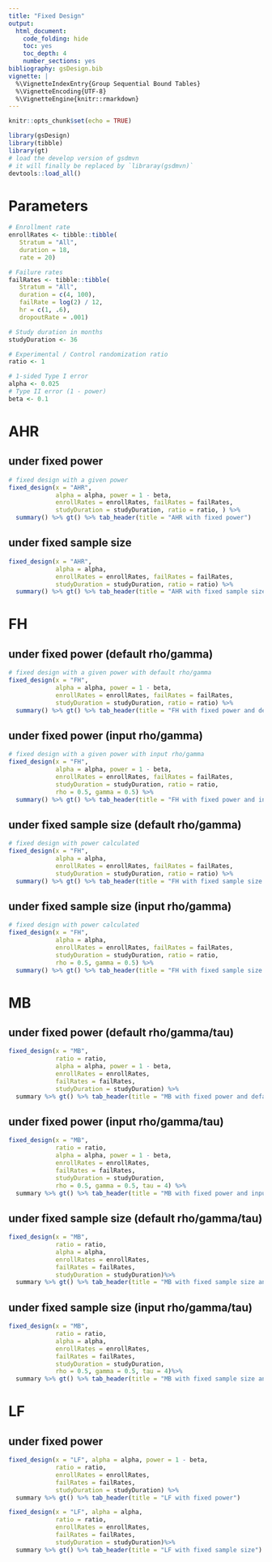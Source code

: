 ```yaml
---
title: "Fixed Design"
output:
  html_document:
    code_folding: hide
    toc: yes
    toc_depth: 4
    number_sections: yes
bibliography: gsDesign.bib
vignette: |
  %\VignetteIndexEntry{Group Sequential Bound Tables}
  %\VignetteEncoding{UTF-8}
  %\VignetteEngine{knitr::rmarkdown}
---
```


```r
knitr::opts_chunk$set(echo = TRUE)
```

```r
library(gsDesign)
library(tibble)
library(gt)
# load the develop version of gsdmvn
# it will finally be replaced by `libraray(gsdmvn)`
devtools::load_all()
```

# Parameters
```r
# Enrollment rate
enrollRates <- tibble::tibble(
   Stratum = "All", 
   duration = 18, 
   rate = 20)

# Failure rates
failRates <- tibble::tibble(
   Stratum = "All", 
   duration = c(4, 100), 
   failRate = log(2) / 12,
   hr = c(1, .6), 
   dropoutRate = .001)

# Study duration in months
studyDuration <- 36

# Experimental / Control randomization ratio
ratio <- 1 

# 1-sided Type I error
alpha <- 0.025 
# Type II error (1 - power)
beta <- 0.1 
```

# AHR {.tabset}

## under fixed power 
```r
# fixed design with a given power
fixed_design(x = "AHR", 
             alpha = alpha, power = 1 - beta, 
             enrollRates = enrollRates, failRates = failRates, 
             studyDuration = studyDuration, ratio = ratio, ) %>% 
  summary() %>% gt() %>% tab_header(title = "AHR with fixed power")
```

## under fixed sample size
```r
fixed_design(x = "AHR", 
             alpha = alpha,  
             enrollRates = enrollRates, failRates = failRates, 
             studyDuration = studyDuration, ratio = ratio) %>% 
  summary() %>% gt() %>% tab_header(title = "AHR with fixed sample size")
```

# FH {.tabset}

## under fixed power (default rho/gamma)
```r
# fixed design with a given power with default rho/gamma
fixed_design(x = "FH", 
             alpha = alpha, power = 1 - beta, 
             enrollRates = enrollRates, failRates = failRates, 
             studyDuration = studyDuration, ratio = ratio) %>% 
  summary() %>% gt() %>% tab_header(title = "FH with fixed power and default rho/gamma")
```

## under fixed power (input rho/gamma)
```r
# fixed design with a given power with input rho/gamma
fixed_design(x = "FH", 
             alpha = alpha, power = 1 - beta, 
             enrollRates = enrollRates, failRates = failRates, 
             studyDuration = studyDuration, ratio = ratio,
             rho = 0.5, gamma = 0.5) %>% 
  summary() %>% gt() %>% tab_header(title = "FH with fixed power and input rho/gamma")
```

## under fixed sample size (default rho/gamma)
```r
# fixed design with power calculated
fixed_design(x = "FH", 
             alpha = alpha,  
             enrollRates = enrollRates, failRates = failRates, 
             studyDuration = studyDuration, ratio = ratio) %>% 
  summary() %>% gt() %>% tab_header(title = "FH with fixed sample size and default rho/gamma")
```

## under fixed sample size (input rho/gamma)
```r
# fixed design with power calculated
fixed_design(x = "FH", 
             alpha = alpha,  
             enrollRates = enrollRates, failRates = failRates, 
             studyDuration = studyDuration, ratio = ratio,
             rho = 0.5, gamma = 0.5) %>% 
  summary() %>% gt() %>% tab_header(title = "FH with fixed sample size and input rho/gamma")
```

# MB {.tabset}

## under fixed power (default rho/gamma/tau)
```r
fixed_design(x = "MB", 
             ratio = ratio, 
             alpha = alpha, power = 1 - beta,
             enrollRates = enrollRates,
             failRates = failRates,
             studyDuration = studyDuration) %>% 
  summary %>% gt() %>% tab_header(title = "MB with fixed power and default rho/gamma/tau")
```

## under fixed power (input rho/gamma/tau)
```r
fixed_design(x = "MB", 
             ratio = ratio, 
             alpha = alpha, power = 1 - beta,
             enrollRates = enrollRates,
             failRates = failRates,
             studyDuration = studyDuration,
             rho = 0.5, gamma = 0.5, tau = 4) %>% 
  summary %>% gt() %>% tab_header(title = "MB with fixed power and input rho/gamma/tau")
```


## under fixed sample size (default rho/gamma/tau)
```r
fixed_design(x = "MB",
             ratio = ratio,
             alpha = alpha,
             enrollRates = enrollRates,
             failRates = failRates,
             studyDuration = studyDuration)%>% 
  summary %>% gt() %>% tab_header(title = "MB with fixed sample size and default rho/gamma/tau")
```

## under fixed sample size (input rho/gamma/tau)
```r
fixed_design(x = "MB",
             ratio = ratio,
             alpha = alpha,
             enrollRates = enrollRates,
             failRates = failRates,
             studyDuration = studyDuration,
             rho = 0.5, gamma = 0.5, tau = 4)%>% 
  summary %>% gt() %>% tab_header(title = "MB with fixed sample size and input rho/gamma/tau")
```

# LF {.tabset}

## under fixed power
```r
fixed_design(x = "LF", alpha = alpha, power = 1 - beta, 
             ratio = ratio,
             enrollRates = enrollRates,
             failRates = failRates,
             studyDuration = studyDuration) %>% 
  summary %>% gt() %>% tab_header(title = "LF with fixed power")
```

```r
fixed_design(x = "LF", alpha = alpha,  
             ratio = ratio, 
             enrollRates = enrollRates,
             failRates = failRates,
             studyDuration = studyDuration)%>% 
  summary %>% gt() %>% tab_header(title = "LF with fixed sample size")
```




